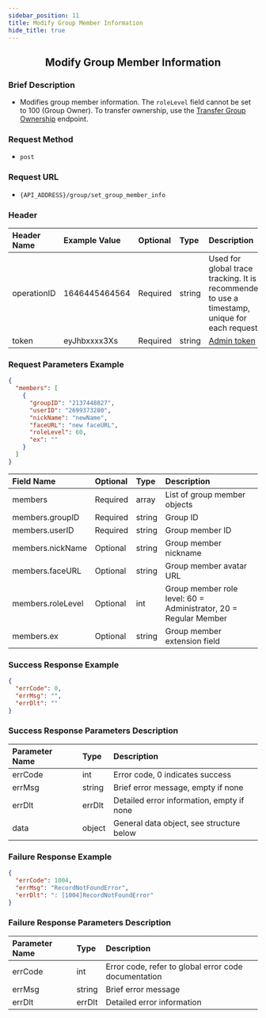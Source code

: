 ```yaml
---
sidebar_position: 11
title: Modify Group Member Information
hide_title: true
---
```


<center>

## Modify Group Member Information

</center>

### Brief Description
- Modifies group member information. The `roleLevel` field cannot be set to 100 (Group Owner). To transfer ownership, use the [Transfer Group Ownership](docs/restapi/apis/groupManagement/transferGroup.mdx) endpoint.

### Request Method
- `post`

### Request URL
- `{API_ADDRESS}/group/set_group_member_info`

### Header

| Header Name | Example Value    | Optional | Type   | Description                                                                 |
|:------------|:-----------------|:---------|:-------|:---------------------------------------------------------------------------|
| operationID | 1646445464564    | Required | string | Used for global trace tracking. It is recommended to use a timestamp, unique for each request |
| token       | eyJhbxxxx3Xs     | Required | string | [Admin token](/restapi/apis/authenticationManagement/getAdminToken.mdx) |

### Request Parameters Example

```json
{
  "members": [
    {
      "groupID": "2137448827",
      "userID": "2699373280",
      "nickName": "newName",
      "faceURL": "new faceURL",
      "roleLevel": 60,
      "ex": ""
    }
  ]
}
```

| Field Name           | Optional | Type   | Description                                    |
|:---------------------|:---------|:-------|:-----------------------------------------------|
| members              | Required | array  | List of group member objects                   |
| members.groupID      | Required | string | Group ID                                       |
| members.userID       | Required | string | Group member ID                                |
| members.nickName     | Optional | string | Group member nickname                          |
| members.faceURL      | Optional | string | Group member avatar URL                        |
| members.roleLevel    | Optional | int    | Group member role level: 60 = Administrator, 20 = Regular Member |
| members.ex           | Optional | string | Group member extension field                   |

### Success Response Example

```json
{
  "errCode": 0,
  "errMsg": "",
  "errDlt": ""
}
```

### Success Response Parameters Description

| Parameter Name | Type   | Description                                |
|:---------------|:-------|:-------------------------------------------|
| errCode        | int    | Error code, 0 indicates success            |
| errMsg         | string | Brief error message, empty if none         |
| errDlt         | errDlt | Detailed error information, empty if none  |
| data           | object | General data object, see structure below   |

### Failure Response Example

```json
{
  "errCode": 1004,
  "errMsg": "RecordNotFoundError",
  "errDlt": ": [1004]RecordNotFoundError"
}
```

### Failure Response Parameters Description

| Parameter Name | Type   | Description                                      |
|:---------------|:-------|:-------------------------------------------------|
| errCode        | int    | Error code, refer to global error code documentation |
| errMsg         | string | Brief error message                              |
| errDlt         | errDlt | Detailed error information                       |
